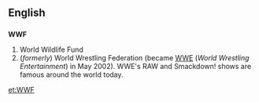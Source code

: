 ==English==
==={{initialism}}===
'''WWF'''

#World Wildlife Fund
#(''formerly'') World Wrestling Federation (became [[WWE]] (''World Wrestling Entertainment'') in May 2002). WWE's RAW and Smackdown! shows are famous around the world today.
[[et:WWF]]